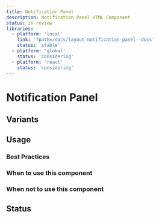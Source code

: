 ```yaml
---
title: Notification Panel
description: Notification Panel HTML Component
status: in-review
libraries:
  - platform: 'local'
    link: '?path=/docs/layout-notification-panel--docs'
    status: 'stable'
  - platform: 'global'
    status: 'considering'
  - platform: 'react'
    status: 'considering'
---
```


# Notification Panel

## Variants

## Usage

### Best Practices

### When to use this component

### When not to use this component

## Status

<ComponentStatusBlock componentId="notification-panel" />

